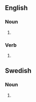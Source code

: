 ==English==

===Noun===
{{head|en|noun form}}

# {{plural of|en|addend}}

===Verb===
{{head|en|verb form}}

# {{en-third-person singular of|addend}}

==Swedish==

===Noun===
{{head|sv|noun form}}

# {{sv-noun-form-indef-gen|addend}}
